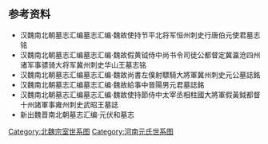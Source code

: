 {{chart/start|style=font: 80% sans-serif;width:intrinsic;width:-moz-max-content;width:-webkit-max-content;width:max-content;}}
{{chart | | | | | | | | | | | | | | | | | | | | | | | | | Lw |Lw=魏神元帝<br>[[拓跋力微|拓跋力微]]}}
{{chart | | | | | | | | | | | | | | | | | | | | | | | | | |)|-|-|-|v|-|-|-|v|-|-|-|v|-|-|-|-|-|-|-|-|-|-|-|-|-|-|-|-|-|-|-|-|-|-|-|-|-|-|-|-|-|-|-|-|-|-|-|.}}
{{chart | | | | | | | | | | | | | | | | | | | | | | | | | Sm | | Xl | | Lg | | Ch | | | | | | | | | | | | | | | | | | | | | | | | | | | | | | | | | | Mo |Sm=魏文帝<br>[[拓跋沙漠汗|拓跋沙漠汗]]|Xl=魏章帝<br>[[拓跋悉鹿|拓跋悉鹿]]|Lg=魏昭帝<br>[[拓跋禄官|拓跋禄官]]|Ch=魏平帝<br>[[拓跋绰|拓跋绰]]|Mo=□}}
{{chart | | | | | | | | | |,|-|-|-|-|-|-|-|v|-|-|-|v|-|-|-|(| | | | | | | | | | | | | | | | | | | | | | | | | | | | | | | | | | | | | | | | | | | | | | | |!}}
{{chart | | | | | | | | |Yt | | | | | |Ql | | La | | Fu | | | | | | | | | | | | | | | | | | | | | | | | | | | | | | | | | | | | | | | | | | | | | | Mo |Yt=魏桓帝<br>[[拓跋猗㐌|拓跋猗㐌]]|Ql=魏穆帝<br>[[拓跋猗卢|拓跋猗卢]]|La=[[拓跋蓝|拓跋蓝]]|Fu=魏思帝<br>[[拓跋弗|拓跋弗]]|Qb=[[宇文丘不懃|宇文丘不懃]]妻|Xn=[[宇文遜昵延|宇文遜昵延]]妻|Mo=□}}
{{chart | | | | | |,|-|-|-|+|-|-|-|.| | | |)|-|-|-|.| | | |!| | | | | | | | | | | | | | | | | | | | | | | | | | | | | | | | | | | | | | | | | | | | | | | |)|-|-|-|.| }}
{{chart | | | | | Pg | | Hr | | Qn | | Lx | | By | | Yl | | | | | | | | | | | | | | | | | | | | | | | | | | | | | | | | | | | | | | | | | | | | | | Hl | | Ji |Pg=[[拓跋普根|拓跋普根]]|Hr=魏惠帝<br>[[拓跋贺傉|拓跋贺傉]]|Qn=魏炀帝<br>[[拓跋纥那|拓跋纥那]]|Lx=[[拓跋六修|拓跋六修]]|By=[[拓跋比延|拓跋比延]]|Yl=魏平文帝<br>[[拓跋郁律|拓跋郁律]]|Hl=上谷公<br>[[拓跋纥罗|拓跋纥罗]]|Ji=拓跋建}}
{{chart | | | | | |!| | | | | | | |,|-|-|-|-|-|-|-|v|-|-|-|^|-|-|-|v|-|-|-|-|-|-|-|-|-|-|-|-|-|-|-|v|-|-|-|-|-|-|-|-|-|-|-|-|-|-|-|-|-|-|-|v|-|-|-|.| | | |!}}
{{chart | | | | | Yfz | | | | | | Yh | | | | | | Sy | | | | | | Qu | | | | | | | | | | | | | | Gu | | | | | | | | | | | | | | | | | | Mo | | Mo | | Ti |Yfz=[[代王_(拓跋普根之子)|□]]|Yh=魏烈帝<br>[[拓跋翳槐|拓跋翳槐]]|Sy=魏昭成帝<br>[[拓跋什翼犍|拓跋什翼犍]]|Qu=[[拓跋屈|拓跋屈]]|Gu=高凉神武王<br>[[拓跋孤|拓跋孤]]|Mo=□|Ti=襄城王<br>[[拓跋题|拓跋题]]}}
{{chart | | | | | | | | | |,|-|-|-|^|-|-|-|v|-|-|-|-|-|-|-|.| | | | | | | |,|-|-|-|-|-|-|-|-|-|-|-|^|-|-|-|-|-|-|-|-|-|-|-|-|-|-|-|.| | | |!| | | |!| | | |!}}
{{chart | | | | | | | | | We | | | | | | Mo | | | | | | Mo | | | | | | Ji | | | | | | | | | | | | | | | | | | | | | | | | | | Mo | | Mo | | Mo | | Xi |We=[[拓跋谓|拓跋谓]]|Ji=平陽王<br>[[拓跋斤|拓跋斤]]|Mo=□|Xi=襄城王<br>[[拓跋悉|拓跋悉]]}}
{{chart | | | | | | | | | |!| | | | | | | |!| | | | | | | |!| | | | | | | |!| | | | | | | | | | | | | | | | | | | | | | | | | | | |!| | | |!| | | |!}}
{{chart | | | | | | | | | Wz | | | | | | Mo | | | | | | Mo | | | | | | Lz | | | | | | | | | | | | | | | | | | | | | | | | | | Du | | Dn | | Mo |Wz=[[拓跋乌真|拓跋乌真]]|Lz=高粱襄王<br>[[拓跋乐真|拓跋乐真]]|Du=松滋武侯<br>[[拓跋度|拓跋度]]|Dn=西河公<br>[[拓跋敦|拓跋敦]]|Mo=□}}
{{chart | | | | | | | | | |!| | | | | | | |!| | | | | | | |!| | | | | | | |)|-|-|-|-|-|-|-|-|-|-|-|-|-|-|-|.| | | | | | | | | | | |!| | | |!| | | |!}}
{{chart | | | | | | | | | Xd | | | | | | Dt | | | | | | Mo | | | | | | Li | | | | | | | | | | | | | | Ln | | | | | | | | | | Yj | | Ba | | Sh |Xd=河间宣公<br>[[拓跋兴都|拓跋兴都]]|Dt=高平烈公<br>[[拓跋大头|拓跋大头]]|Mo=□|Li=高凉懿王<br>[[拓跋礼|拓跋礼]]|Ln=襄邑子<br>[[拓跋陵|拓跋陵]]|Yj=襄阳景侯<br>[[拓跋乙斤|拓跋乙斤]]|Ba=西河公<br>[[拓跋拨|拓跋拨]]|Sh=西河公<br>[[拓跋石|拓跋石]]}}
{{chart | | | | | |,|-|-|-|+|-|-|-|.| | | | | | | | | | | |!| | | | | | | |!| | | | | | | | | | | |,|-|-|-|(| | | | | | | | | | | |)|-|-|-|-|-|-|-|-|-|-|-|.}}
{{chart | | | | | Ti | | Pi | | Ye | | | | | | | | | | Qi | | | | | | Na | | | | | | | | | | Qz | | Gu | | | | | | | | | | Pn | | | | | | | | | | Cs |Ti=乐成侯<br>[[拓跋提|拓跋提]]|Pi=[[元丕|元丕]]|Ye=鲁郡侯<br>[[元业|元业]]|Qi=河间敬公<br>[[拓跋齐|拓跋齐]]|Na=高凉王<br>[[拓跋郍|拓跋郍]]|Qz=[[拓跋乞直真|拓跋乞直真]]|Gu=[[拓跋肱|拓跋肱]]|Pn=松滋侯<br>[[拓跋平|拓跋平]]|Cs=[[元长生|元长生]]}}
{{chart | |,|-|-|-|v|-|-|-|+|-|-|-|v|-|-|-|.| | | |,|-|-|-|(| | | |,|-|-|-|^|-|-|-|.| | | | | | | |!| | | |!| | | | | | | | | | | |)|-|-|-|-|-|-|-|.| | | |!}}
{{chart | Lo | | Ys | | Ca | | Ju | | Yo | | Li | | La | | He | | | | | | Dh | | | | | | Zh | | Zi | | | | | | | | | | Ch | | | | | | Ze | | Tm |Lo=[[元隆|元隆]]|Ys=[[元乙升|元乙升]]|Ca=[[元超|元超]]|Ju=新安县男<br>[[元儁|元儁]]|Yo=泾县男<br>[[元邕|元邕]]|Li=河间公<br>[[拓跋陵|拓跋陵]]|La=建阳子<br>[[拓跋兰|拓跋兰]]|He=高凉王<br>[[拓跋纥|拓跋纥]]|Dh=平舒男<br>[[元度和|元度和]]|Zh=[[元璋|元璋]]|Zi=华山武王<br>[[元鸷|元鸷]]|Ch=松滋成侯<br>[[元苌|元苌]]|Ze=晋阳男<br>[[元珍|元珍]]|Tm=上党武昭王<br>[[元天穆|元天穆]]}}
{{chart | | | | | | | | | | | | | | | | | | | | | | | | | |!| | | |)|-|-|-|.| | | |)|-|-|-|.| | | |,|-|-|-|+|-|-|-|.| | | |,|-|-|-|+|-|-|-|.| | | |!| | | |!}}
{{chart | | | | | | | | | | | | | | | | | | | | | | | | | Zi | | Dc | | Mo | | Lo | | Gr | | Dq | | Fh | | Jy | | Zh | | Zs | | Jz| | Mh | | Ya |Zi=建忠伯<br>[[元志|元志]]|Dc=太原郡公<br>[[元大曹|元大曹]]|Mo=□|Lo=行唐武侯<br>[[元龙_(北魏)|元龙]]|Gr=[[元过仁|元过仁]]|Dq=华山王<br>[[元大器|元大器]]|Fh=[[元伏和|元伏和]]|Jy=晋阳男<br>[[元季彥|元季彥]]|Zh=松滋侯<br>[[元子华|元子华]]|Zs=安定县子<br>[[元子思|元子思]]|Jz=[[元鉴之|元鉴之]]|Mh=晋阳男<br>[[元孟辉|元孟辉]]|Ya=上党王<br>[[元俨|元俨]]}}
{{chart | | | | | | | | | | | | | | | | | | | | | | | | | | | | | |:| | | |!}}
{{chart | | | | | | | | | | | | | | | | | | | | | | | | | | | | | Hw | | Xz | Hw=太原郡公<br>[[元洪威|元洪威]]|Xz=昌宁县男<br>[[元贤贞|元贤贞]]}}
{{chart | | | | | | | | | | | | | | | | | | | | | | | | | | | | | | | | | |!}}
{{chart | | | | | | | | | | | | | | | | | | | | | | | | | | | | | | | | | Dx |Dx=[[元道忻|元道忻]]}}
{{chart | | | | | | | | | | | | | | | | | | | | | | | | | | | | | | | | | |!}}
{{chart | | | | | | | | | | | | | | | | | | | | | | | | | | | | | | | | | Zk |Zk=[[元钟葵|元钟葵]]}}
{{chart/end}}
</center>
<noinclude>

==参考资料==
*汉魏南北朝墓志汇编墓志汇编·魏故使持节平北将军恒州刺史行唐伯元使君墓志铭
*汉魏南北朝墓志汇编墓志汇编·魏故假黄钺侍中尚书令司徒公都督定冀瀛沧四州诸军事骠骑大将军冀州刺史华山王墓志铭
*汉魏南北朝墓志汇编墓志汇编·魏故尚書左僕射驃騎大將軍冀州刺史元公墓誌銘
*汉魏南北朝墓志汇编墓志汇编·魏故給事中晉陽男元君墓誌銘
*汉魏南北朝墓志汇编墓志汇编·魏故使持節侍中太宰丞相柱國大將軍假黃鉞都督十州諸軍事雍州刺史武昭王墓誌
*新出魏晋南北朝墓志汇编·元伏和墓志

[[Category:北魏宗室世系图|Category:北魏宗室世系图]]
[[Category:河南元氏世系图|Category:河南元氏世系图]]